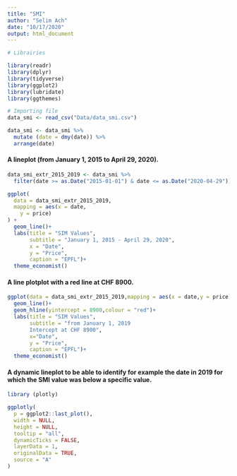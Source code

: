 ```yaml
---
title: "SMI"
author: "Selim Ach"
date: "10/17/2020"
output: html_document
---
```



```r

# Librairies

library(readr)
library(dplyr)
library(tidyverse)
library(ggplot2)
library(lubridate)
library(ggthemes)

# Importing file
data_smi <- read_csv("Data/data_smi.csv")

data_smi <- data_smi %>% 
  mutate (date = dmy(date)) %>% 
  arrange(date)

```

#### A lineplot (from January 1, 2015 to April 29, 2020).
```r

data_smi_extr_2015_2019 <- data_smi %>% 
  filter(date >= as.Date("2015-01-01") & date <= as.Date("2020-04-29"))

ggplot(
  data = data_smi_extr_2015_2019,
  mapping = aes(x = date,
    y = price)
) +
  geom_line()+
  labs(title = "SIM Values",
       subtitle = "January 1, 2015 - April 29, 2020",
       x = "Date",
       y = "Price",
       caption = "EPFL")+
  theme_economist()

```


#### A line plotplot with a red line at CHF 8900.

```r

ggplot(data = data_smi_extr_2015_2019,mapping = aes(x = date,y = price)) +
  geom_line()+
  geom_hline(yintercept = 8900,colour = "red")+
  labs(title = "SIM Values",
       subtitle = "from January 1, 2019
       Intercept at CHF 8900",
       x="Date",
       y = "Price",
       caption = "EPFL")+
  theme_economist()

```

#### A dynamic lineplot to be able to identify for example the date in 2019 for which the SMI value was below a specific value.

```r

library (plotly)

ggplotly(
  p = ggplot2::last_plot(),
  width = NULL,
  height = NULL,
  tooltip = "all",
  dynamicTicks = FALSE,
  layerData = 1,
  originalData = TRUE,
  source = "A"
)

```




